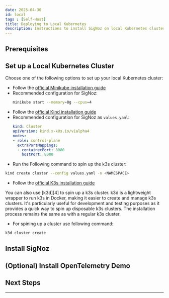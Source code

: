 ```yaml
---
date: 2025-04-30
id: local
tags : [Self-Host]
title: Deploying to Local Kubernetes
description: Instructions to install SigNoz on local Kubernetes clusters like Minikube, Kind, or K3s
---
```



<HostingDecision />

## Prerequisites
<CommonPrerequisites />

## Set up a Local Kubernetes Cluster

Choose one of the following options to set up your local Kubernetes cluster:

<Tabs>
<TabItem label="Minikube" value="minikube">

- Follow the [official Minikube installation guide][1]
- Recommended configuration for SigNoz:
  ```bash
  minikube start --memory=8g --cpus=4
  ```
</TabItem>

<TabItem label="Kind" value="kind">

- Follow the [official Kind installation guide][2]
- Recommended configuration for SigNoz as `values.yaml`:
  ```yaml
  kind: Cluster
  apiVersion: kind.x-k8s.io/v1alpha4
  nodes:
  - role: control-plane
    extraPortMappings:
    - containerPort: 8080
      hostPort: 8080
  ```
- Run the Following command to spin up the k3s cluster:
```bash
kind create cluster --config values.yaml -n <NAMESPACE>
```
</TabItem>

<TabItem label="K3S" value="k3s">

- Follow the [official K3s installation guide][3]
<Admonition type="tip">
You can also use [k3d][4] to spin up a k3s cluster. k3d is a lightweight wrapper to run k3s in Docker, making it easier to create and manage k3s clusters. It's particularly useful for development and testing purposes as it provides a quick way to spin up disposable k3s clusters. The installation process remains the same as with a regular k3s cluster.
</Admonition>

- For spining up a cluster use following command:
```bash
k3d cluster create 
```
</TabItem>
</Tabs>

## Install SigNoz

<K8sInstall />

## (Optional) Install OpenTelemetry Demo

<K8sOtelDemo />

## Next Steps

<K8sNextSteps />

---
[1]: https://minikube.sigs.k8s.io/docs/start/
[2]: https://kind.sigs.k8s.io/docs/user/quick-start/
[3]: https://docs.k3s.io/installation
[4]: https://k3d.io/
[5]: https://kubernetes.io/docs/tasks/tools/
